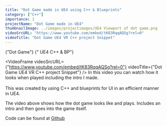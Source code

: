 ```yaml
---
title: "Dot Game made in UE4 using C++ & Blueprints"
category: ["C++"]
importance: 1
projectName: "Dot Game made in UE4"
thumbnailImage: ../images/projectimages/UE4 Viewport of dot game.png
videoSrcURL: "https://www.youtube.com/embed/tK83RqqAQSg?rel=0"
videoTitle: "Dot Game UE4 VR C++ project Snippet"
---
```


<AsciiText bClassStyling={true}>{"Dot Game"}</AsciiText>
<AsciiText bClassStyling={true}>{" UE4 C++ & BP"}</AsciiText>

<VideoFrame 
videoSrcURL={"https://www.youtube.com/embed/tK83RqqAQSg?rel=0"}
videoTitle={"Dot Game UE4 VR C++ project Snippet"}
/>
In this video you can watch how it looks when played including the intro I made.
<br/>
<br/>
This was created by using C++ and blueprints for UI in an efficient manner in UE4.

The video above shows how the dot game looks like and plays. Includes an intro and then goes into the game itself.

Code can be found at [Github](https://github.com/DennisB97/Dot-game-UE4)


